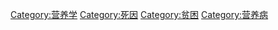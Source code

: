 {{Commonscat|Malnutrition}}

[[Category:营养学|Category:营养学]]
[[Category:死因|Category:死因]]
[[Category:贫困|Category:贫困]]
[[Category:营养病|Category:营养病]]